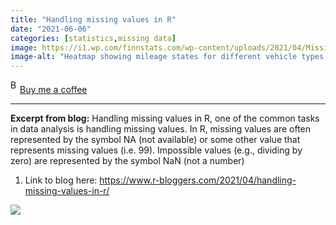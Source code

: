 ```yaml
---
title: "Handling missing values in R"
date: "2021-06-06"
categories: [statistics,missing data]
image: https://i1.wp.com/finnstats.com/wp-content/uploads/2021/04/Missing-Value-plot.png?zoom=2&w=450&ssl=1
image-alt: "Heatmap showing mileage states for different vehicle types, with vehicle types labeled on the top and state categories on the right. Blue cells indicate zero count, and pink cells indicate non-zero counts, forming a diagonal pattern from bottom-left to top-right."
---
```


<link href="https://fonts.googleapis.com/css?family=Cookie" rel="stylesheet"><a class="bmc-button" target="_blank" href="https://www.buymeacoffee.com/JoscelinRocha">![Buy me a coffee](https://cdn.buymeacoffee.com/buttons/bmc-new-btn-logo.svg){alt="Buy me a coffee" width="15" height="21"}Buy me a coffee</a>

------------------------------------------------------------------------

**Excerpt from blog:** Handling missing values in R, one of the common tasks in data analysis is handling missing values. In R, missing values are often represented by the symbol NA (not available) or some other value that represents missing values (i.e. 99). Impossible values (e.g., dividing by zero) are represented by the symbol NaN (not a number)

1.  Link to blog here: <https://www.r-bloggers.com/2021/04/handling-missing-values-in-r/>

![](https://i1.wp.com/finnstats.com/wp-content/uploads/2021/04/Missing-Value-plot.png?zoom=2&w=450&ssl=1){fig-alt="Heatmap showing mileage states for different vehicle types, with vehicle types labeled on the top and state categories on the right. Blue cells indicate zero count, and pink cells indicate non-zero counts, forming a diagonal pattern from bottom-left to top-right."}
